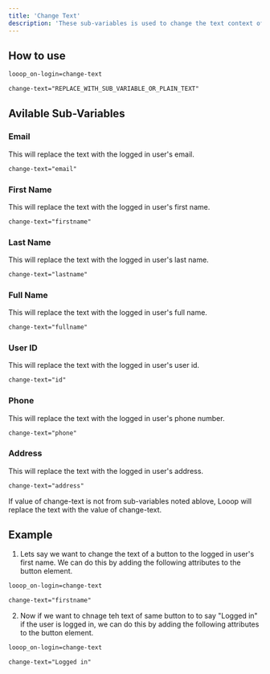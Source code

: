 ```yaml
---
title: 'Change Text'
description: 'These sub-variables is used to change the text context of webflow elements if the user is logged in.'
---
```


## How to use

```html
looop_on-login=change-text
```
```html
change-text="REPLACE_WITH_SUB_VARIABLE_OR_PLAIN_TEXT"
```

## Avilable Sub-Variables

### Email 
This will replace the text with the logged in user's email.
```html
change-text="email"
```

### First Name
This will replace the text with the logged in user's first name.
```html
change-text="firstname"
```

### Last Name
This will replace the text with the logged in user's last name.
```html
change-text="lastname"
```

### Full Name
This will replace the text with the logged in user's full name.
```html
change-text="fullname"
```
### User ID
This will replace the text with the logged in user's user id.
```html
change-text="id"
```
### Phone
This will replace the text with the logged in user's phone number.
```html
change-text="phone"
```

### Address
This will replace the text with the logged in user's address.
```html
change-text="address"
```

<Note>
If value of change-text is not from sub-variables noted ablove, Looop will replace the text with the value of change-text.
</Note>

## Example
1. Lets say we want to change the text of a button to the logged in user's first name. We can do this by adding the following attributes to the button element.

```html
looop_on-login=change-text
```
```html
change-text="firstname"
```

2. Now if we want to chnage teh text of same button to to say "Logged in" if the user is logged in, we can do this by adding the following attributes to the button element.

```html
looop_on-login=change-text
```
```html
change-text="Logged in"
```